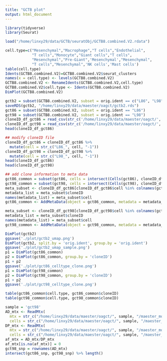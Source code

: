 ```yaml
---
title: "GCTB plot"
output: html_document
---
```


```r
library(tidyverse)
library(Seurat)
```

```r
load("/home/linxy29/data/GCTB/seuratObj/GCTB8.combined.V2.rdata")
```

```r
cell.type=c("Mesenchymal","Macrophage","T cells","Endothelial",
            "T cells","Monocyte","Giant cells","T cells",
            "Mesenchymal","Pre-Giant",'Mesenchymal',"Mesenchymal",
            "T cells","Mesenchymal",'NK cells','Mast cells')
table(cell.type)
Idents(GCTB8.combined.V2)=GCTB8.combined.V2$seurat_clusters
names(x = cell.type) <- levels(GCTB8.combined.V2)
GCTB8.combined.V2 <- RenameIdents(GCTB8.combined.V2,cell.type)
GCTB8.combined.V2$cell.type <- Idents(GCTB8.combined.V2)
DimPlot(GCTB8.combined.V2)
```

```r
gctb2 = subset(GCTB8.combined.V2, subset = orig.ident == c("L86", "L98"))
saveRDS(gctb2, "/home/linxy29/data/maester/oagct/gctb2.rds")
gct86 = subset(GCTB8.combined.V2, subset = orig.ident == "L86")
gct98 = subset(GCTB8.combined.V2, subset = orig.ident == "L98")
cloneID_df_gct86 = read_csv(str_c('/home/linxy29/data/maester/oagct/', 'gct86', '/cloneID_df_4layers.csv'))
cloneID_df_gct98 = read_csv(str_c('/home/linxy29/data/maester/oagct/', 'gct98', '/cloneID_df_4layers.csv'))
head(cloneID_df_gct86)
```

```r
## modify cloneID file
cloneID_df_gct86 = cloneID_df_gct86 %>% 
  mutate(cell = str_c("L86_", cell, "-1"))
cloneID_df_gct98 = cloneID_df_gct98 %>% 
  mutate(cell = str_c("L98_", cell, "-1"))
head(cloneID_df_gct86)
head(cloneID_df_gct98)
```

```r
## add clone information to meta data
gct86_common = subset(gct86, cells = intersect(Cells(gct86), cloneID_df_gct86$cell))
gct98_common = subset(gct98, cells = intersect(Cells(gct98), cloneID_df_gct98$cell))
meta_subset <- cloneID_df_gct86[cloneID_df_gct86$cell %in% colnames(gct86), ]
metadata_list = meta_subset$cloneID
names(metadata_list) = meta_subset$cell
gct86_common <- AddMetaData(object = gct86_common, metadata = metadata_list, col.name = 'cloneID')

meta_subset <- cloneID_df_gct98[cloneID_df_gct98$cell %in% colnames(gct98), ]
metadata_list = meta_subset$cloneID
names(metadata_list) = meta_subset$cell
gct98_common <- AddMetaData(object = gct98_common, metadata = metadata_list, col.name = 'cloneID')
```

```r
DimPlot(gctb2)
ggsave('./plot/gctb2_umap.png')
DimPlot(gctb2, split.by = 'orig.ident', group.by = 'orig.ident')
ggsave('./plot/gctb2_umap_sample.png')
p1 = DimPlot(gct86_common)
p2 = DimPlot(gct86_common, group.by = 'cloneID')
p1 + p2
ggsave('./plot/gct86_celltype_clone.png')
p1 = DimPlot(gct98_common)
p2 = DimPlot(gct98_common, group.by = 'cloneID')
p1 + p2
ggsave('./plot/gct98_celltype_clone.png')
```

```r
table(gct86_common$cell.type, gct86_common$cloneID)
table(gct98_common$cell.type, gct98_common$cloneID)
```

```r
sample = 'gct98'
AD_mtx <- ReadMtx(
  mtx = str_c("/home/linxy29/data/maester/oagct/", sample, "/maester_mquad/passed_ad.mtx"), features = str_c("/home/linxy29/data/maester/oagct/", sample, "/maester_mquad/passed_variant_names.txt"),
  cells = str_c("/home/linxy29/data/maester/oagct/", sample, "/maester_cellSNP/cellSNP.samples.tsv"), feature.column = 1)
DP_mtx <- ReadMtx(
  mtx = str_c("/home/linxy29/data/maester/oagct/", sample, "/maester_mquad/passed_dp.mtx"), features = str_c("/home/linxy29/data/maester/oagct/", sample, "/maester_mquad/passed_variant_names.txt"),
  cells = str_c("/home/linxy29/data/maester/oagct/", sample, "/maester_cellSNP/cellSNP.samples.tsv"), feature.column = 1)
af_mtx = AD_mtx/DP_mtx
af_mtx[is.na(af_mtx)] = 0
gct98_snp = rownames(AD_mtx)
intersect(gct86_snp, gct98_snp) %>% length()
```